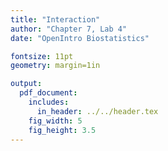 ```yaml
---
title: "Interaction"
author: "Chapter 7, Lab 4"
date: "OpenIntro Biostatistics"

fontsize: 11pt
geometry: margin=1in

output:
  pdf_document:
    includes:
      in_header: ../../header.tex
    fig_width: 5
    fig_height: 3.5
---
```


\begin{small}
	
	\textbf{Topics}
	\begin{itemize}
	  \item Adjusting for a potential confounder
	  \item Fitting and interpreting a model
	\end{itemize}
	
\end{small}